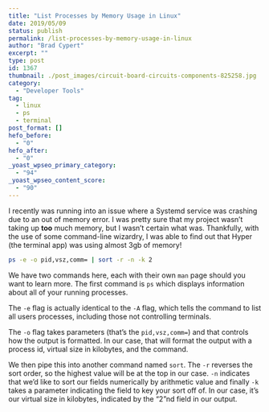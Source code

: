 ```yaml
---
title: "List Processes by Memory Usage in Linux"
date: 2019/05/09
status: publish
permalink: /list-processes-by-memory-usage-in-linux
author: "Brad Cypert"
excerpt: ""
type: post
id: 1367
thumbnail: ./post_images/circuit-board-circuits-components-825258.jpg
category:
  - "Developer Tools"
tag:
  - linux
  - ps
  - terminal
post_format: []
hefo_before:
  - "0"
hefo_after:
  - "0"
_yoast_wpseo_primary_category:
  - "94"
_yoast_wpseo_content_score:
  - "90"
---
```


I recently was running into an issue where a Systemd service was crashing due to an out of memory error. I was pretty sure that my project wasn’t taking up **too** much memory, but I wasn’t certain what was. Thankfully, with the use of some command-line wizardry, I was able to find out that Hyper (the terminal app) was using almost 3gb of memory!

```bash
ps -e -o pid,vsz,comm= | sort -r -n -k 2
```

We have two commands here, each with their own `man` page should you want to learn more. The first command is `ps` which displays information about all of your running processes.

The `-e` flag is actually identical to the `-A` flag, which tells the command to list all users processes, including those not controlling terminals.

The `-o` flag takes parameters (that’s the `pid,vsz,comm=`) and that controls how the output is formatted. In our case, that will format the output with a process id, virtual size in kilobytes, and the command.

We then pipe this into another command named `sort`. The `-r` reverses the sort
order, so the highest value will be at the top in our case. `-n` indicates that
we’d like to sort our fields numerically by arithmetic value and finally `-k`
takes a parameter indicating the field to key your sort off of. In our case,
it’s our virtual size in kilobytes, indicated by the “2”nd field in our output.
